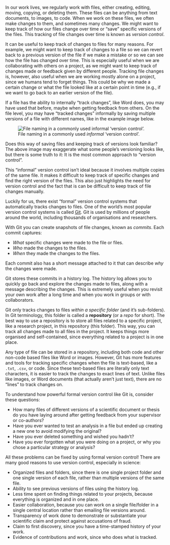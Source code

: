 In our work lives, we regularly work with files, either creating,
editing, moving, copying, or deleting them. These files can be anything
from text documents, to images, to code. When we work on these files, we
often make changes to them, and sometimes many changes. We might want to
keep track of how our files change over time or "save" specific versions
of the files. This tracking of file changes over time is known as
*version control*.

It can be useful to keep track of changes to files for many reasons. For
example, we might want to keep track of changes to a file so we can
revert back to a previous version of the file if we make a mistake or so
we can see how the file has changed over time. This is especially useful
when we are collaborating with others on a project, as we might want to
keep track of changes made or feedback given by different people.
Tracking file changes is, however, also useful when we are working
mostly alone on a project, since we humans tend to forget things. This
could be why we made a certain change or what the file looked like at a
certain point in time (e.g., if we want to go back to an earlier version
of the file).

If a file has the ability to internally "track changes", like Word does,
you may have used that before, maybe when getting feedback from others.
On the file level, you may have "tracked changes" informally by saving
multiple versions of a file with different names, like in the example
image below.

![File naming in a commonly used *informal* 'version
control'.](/images/informal-version-control.jpg)

Does this way of saving files and keeping track of versions look
familiar? The above image may exaggerate what some people's versioning
looks like, but there is some truth to it: It is the most common
approach to "version control".

This "informal" version control isn't ideal because it involves multiple
copies of the same file. It makes it difficult to keep track of specific
changes and find the right version of the files. This also just
highlights the need for version control and the fact that is can be
difficult to keep track of file changes manually.

Luckily for us, there exist "formal" version control systems that
automatically tracks changes to files. One of the world's most popular
version control systems is called
[Git](https://git-scm.com/book/en/v2/Getting-Started-What-is-Git%3F).
Git is used by millions of people around the world, including thousands
of organisations and researchers.

With Git you can create snapshots of file changes, known as *commits*.
Each commit captures:

-   *What* specific changes were made to the file or files.
-   *Who* made the changes to the files.
-   *When* they made the changes to the files.

Each commit also has a short message attached to it that can describe
*why* the changes were made.

Git stores these commits in a history log. The history log allows you to
quickly go back and explore the changes made to files, along with a
message describing the changes. This is extremely useful when you
revisit your own work after a long time and when you work in groups or
with collaborators.

Git only tracks changes to files *within a specific folder* (and it's
sub-folders). In Git terminology, this folder is called a **repository**
(or a *repo* for short). The best way to use a repository is to store
all files related to a specific project, like a research project, in
this repository (this folder). This way, you can track all changes made
to all files in the project. It keeps things more organised and
self-contained, since everything related to a project is in one place.

Any type of file can be stored in a repository, including both code and
other non-code based files like Word or images. However, Git has more
features and tools for tracking specific changes when the file is
text-based, like a `.txt`, `.csv`, or code. Since these text-based files
are literally only text characters, it is easier to track the changes to
exact lines of text. Unlike files like images, or Word documents (that
actually aren't just text), there are no "lines" to track changes on.

To understand how powerful formal version control like Git is, consider
these questions:

-   How many files of different versions of a scientific document or
    thesis do you have laying around after getting feedback from your
    supervisor or co-authors?
-   Have you ever wanted to test an analysis in a file but ended up
    creating a new one to avoid modifying the original?
-   Have you ever deleted something and wished you hadn't?
-   Have you ever forgotten what you were doing on a project, or why you
    chose a particular strategy or analysis?

All these problems can be fixed by using formal version control! There
are many good reasons to use version control, especially in science:

-   Organized files and folders, since there is one single project
    folder and one single version of each file, rather than multiple
    versions of the same file.
-   Ability to see previous versions of files using the history log.
-   Less time spent on finding things related to your projects, because
    everything is organized and in one place.
-   Easier collaboration, because you can work on a single file/folder
    in a single central location rather than emailing file versions
    around.
-   Transparency of work done to demonstrate or substantiate your
    scientific claim and protect against accusations of fraud.
-   Claim to first discovery, since you have a time-stamped history of
    your work.
-   Evidence of contributions and work, since who does what is tracked.
